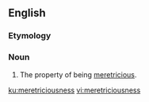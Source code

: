 ==English==

===Etymology===
{{suffix|en|meretricious|ness}}

===Noun===
{{en-noun|-}}

# The property of being [[meretricious]].

[[ku:meretriciousness]]
[[vi:meretriciousness]]